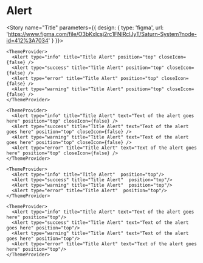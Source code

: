 

<Meta title="Data Display|Alert" component={Alert} />

# Alert


<Preview>
  
  <Story name="Title" parameters={{
    design: {
      type: 'figma',
      url: 'https://www.figma.com/file/O3bKxIcsj2rc1FNIRclJyT/Saturn-System?node-id=412%3A7034'
    }
  }}>
  
  
    <ThemeProvider>
      <Alert type="info" title="Title Alert" position="top" closeIcon={false} />
      <Alert type="success" title="Title Alert" position="top" closeIcon={false} />
      <Alert type="error" title="Title Alert" position="top" closeIcon={false} />
      <Alert type="warning" title="Title Alert" position="top" closeIcon={false} />
    </ThemeProvider>
  </Story>
</Preview>

<Props of={Alert} />

<Preview>
  <Story name="Title + Text" parameters={{
    design: {
      type: 'figma',
      url: 'https://www.figma.com/file/O3bKxIcsj2rc1FNIRclJyT/Saturn-System?node-id=412%3A7034'
    }
  }}>
  
    <ThemeProvider>
      <Alert type="info" title="Title Alert" text="Text of the alert goes here" position="top" closeIcon={false} />
      <Alert type="success" title="Title Alert" text="Text of the alert goes here" position="top" closeIcon={false} />
      <Alert type="warning" title="Title Alert" text="Text of the alert goes here" position="top" closeIcon={false} />
      <Alert type="error" title="Title Alert" text="Text of the alert goes here" position="top" closeIcon={false} />
    </ThemeProvider>
  </Story>
</Preview>

<Props of={Alert} />

<Preview>
  <Story name="Title + Close Icon" parameters={{
    design: {
      type: 'figma',
      url: 'https://www.figma.com/file/O3bKxIcsj2rc1FNIRclJyT/Saturn-System?node-id=412%3A7034'
    }
  }}>
  
    <ThemeProvider>
      <Alert type="info" title="Title Alert"  position="top"/>
      <Alert type="success" title="Title Alert"  position="top"/>
      <Alert type="warning" title="Title Alert"  position="top"/>
      <Alert type="error" title="Title Alert"  position="top"/>
    </ThemeProvider>
  </Story>
</Preview>

<Props of={Alert} />

<Preview>
  <Story name="Title + Text + Close Icon" parameters={{
    design: {
      type: 'figma',
      url: 'https://www.figma.com/file/O3bKxIcsj2rc1FNIRclJyT/Saturn-System?node-id=412%3A7034'
    }
  }}>
  
    <ThemeProvider>
      <Alert type="info" title="Title Alert" text="Text of the alert goes here" position="top"/>
      <Alert type="success" title="Title Alert" text="Text of the alert goes here" position="top"/>
      <Alert type="warning" title="Title Alert" text="Text of the alert goes here" position="top"/>
      <Alert type="error" title="Title Alert" text="Text of the alert goes here" position="top"/>
    </ThemeProvider>
  </Story>
</Preview>

<Props of={Alert} />


